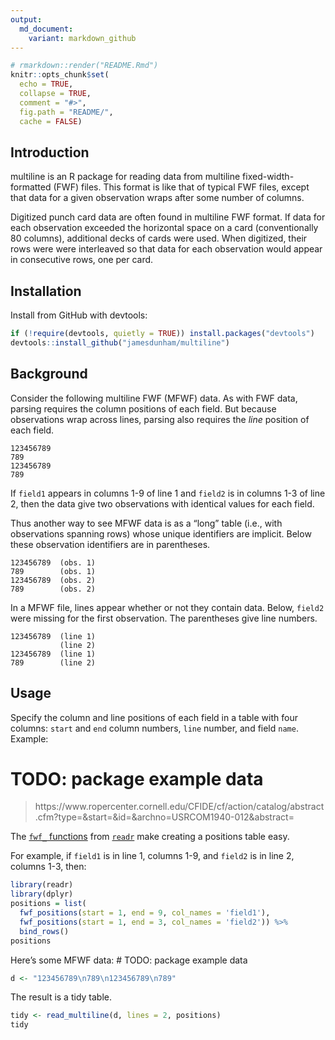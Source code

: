 ```yaml
---
output:
  md_document:
    variant: markdown_github
---
```


```r
# rmarkdown::render("README.Rmd")
knitr::opts_chunk$set(
  echo = TRUE,
  collapse = TRUE,
  comment = "#>",
  fig.path = "README/",
  cache = FALSE)
```

## Introduction

multiline is an R package for reading data from multiline fixed-width-formatted
(FWF) files. This format is like that of typical FWF files, except that data for
a given observation wraps after some number of columns.

Digitized punch card data are often found in multiline FWF format. If data for
each observation exceeded the horizontal space on a card (conventionally 80
columns), additional decks of cards were used. When digitized, their rows were
were interleaved so that data for each observation would appear in consecutive
rows, one per card.

## Installation

Install from GitHub with devtools:

```r
if (!require(devtools, quietly = TRUE)) install.packages("devtools")
devtools::install_github("jamesdunham/multiline")
```

## Background

Consider the following multiline FWF (MFWF) data. As with FWF data, parsing
requires the column positions of each field. But because observations wrap
across lines, parsing also requires the *line* position of each field.

```
123456789
789
123456789
789
```

If `field1` appears in columns 1-9 of line 1 and `field2` is in columns 1-3 of
line 2, then the data give two observations with identical values for each
field.

Thus another way to see MFWF data is as a "long" table (i.e., with observations
spanning rows) whose unique identifiers are implicit. Below these observation
identifiers are in parentheses.

```
123456789  (obs. 1)
789        (obs. 1)
123456789  (obs. 2)
789        (obs. 2)
```

In a MFWF file, lines appear whether or not they contain data. Below, `field2`
were missing for the first observation. The parentheses give line numbers.

```
123456789  (line 1)
           (line 2)
123456789  (line 1)
789        (line 2)
```

## Usage

Specify the column and line positions of each field in a table with four
columns: `start` and `end` column numbers, `line` number, and field `name`.
Example:

# TODO: package example data
> https://www.ropercenter.cornell.edu/CFIDE/cf/action/catalog/abstract.cfm?type=&start=&id=&archno=USRCOM1940-012&abstract=

The [`fwf_` functions](http://readr.tidyverse.org/reference/read_fwf.html) from
[`readr`](http://readr.tidyverse.org/index.html) make creating a positions
table easy.

For example, if `field1` is in
line 1, columns 1-9, and `field2` is in line 2, columns 1-3, then:

```r
library(readr)
library(dplyr)
positions = list(
  fwf_positions(start = 1, end = 9, col_names = 'field1'),
  fwf_positions(start = 1, end = 3, col_names = 'field2')) %>%
  bind_rows()
positions
```

Here's some MFWF data:
# TODO: package example data

```r
d <- "123456789\n789\n123456789\n789"
```

The result is a tidy table.

```r
tidy <- read_multiline(d, lines = 2, positions)
tidy
```

